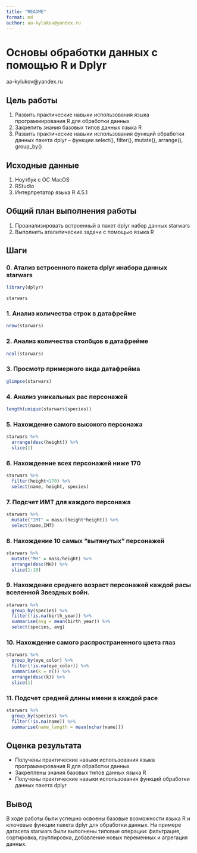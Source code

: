 ```yaml
---
title: "README"
format: md
author: aa-kylukov@yandex.ru
---
```


# Основы обработки данных с помощью R и Dplyr

aa-kylukov\@yandex.ru

## Цель работы

1.  Развить практические навыки использования языка программирования R для обработки данных
2.  Закрепить знания базовых типов данных языка R
3.  Развить практические навыки использования функций обработки данных пакета dplyr – функции select(), filter(), mutate(), arrange(), group_by()

## Исходные данные

1.  Ноутбук с ОС MacOS
2.  RStudio
3.  Интерпретатор языка R 4.5.1

## Общий план выполнения работы
1. Проанализировать встроенный в пакет dplyr набор данных starwars
2. Выполнить аталитические задачи с помощью языка R

## Шаги
### 0. Атализ встроенного пакета dplyr инабора данных starwars
```r
library(dplyr)
```
```r
starwars
```

### 1. Анализ количества строк в датафрейме
```r
nrow(starwars)
```

### 2. Анализ количества столбцов в датафрейме
```r
ncol(starwars)
```

### 3. Просмотр примерного вида датафрейма
```r
glimpse(starwars)
```

### 4. Анализ уникальных рас персонажей
```r
length(unique(starwars$species))
```

### 5. Нахождение самого высокого персонажа
```r
starwars %>% 
  arrange(desc(height)) %>% 
  slice(1)
```

### 6. Нахождеение всех персонажей ниже 170
```r
starwars %>% 
  filter(height<170) %>%
  select(name, height, species)
```

### 7. Подсчет ИМТ для каждого персонажа
```r
starwars %>% 
  mutate("IMT" = mass/(height*height)) %>% 
  select(name,IMT)
```

### 8. Нахождение 10 самых "вытянутых" персонажей
```r
starwars %>% 
  mutate("MH" = mass/height) %>% 
  arrange(desc(MH)) %>%
  slice(1:10)
```

### 9. Нахождение среднего возраст персонажей каждой расы вселенной Звездных войн.
```r
starwars %>% 
  group_by(species) %>% 
  filter(!is.na(birth_year)) %>% 
  summarise(avg = mean(birth_year)) %>% 
  select(species, avg)
```

### 10. Нахождение самого распространенного цвета глаз
```r
starwars %>% 
  group_by(eye_color) %>%
  filter(!is.na(eye_color)) %>%
  summarise(k = n()) %>%
  arrange(desc(k)) %>%
  slice(1)
```

### 11. Подсчет средней длины имени в каждой расе 
```r
starwars %>% 
  group_by(species) %>%
  filter(!is.na(name)) %>%
  summarise(name_length = mean(nchar(name)))
```

## Оценка результата
- Получены практические навыки использования языка программирования R для обработки данных
- Закреплены знания базовых типов данных языка R
- Получены практические навыки использования функций обработки данных пакета dplyr

## Вывод
В ходе работы были успешно освоены базовые возможности языка R и ключевые функции пакета dplyr для обработки данных. На примере датасета starwars были выполнены типовые операции: фильтрация, сортировка, группировка, добавление новых переменных и агрегация данных. 